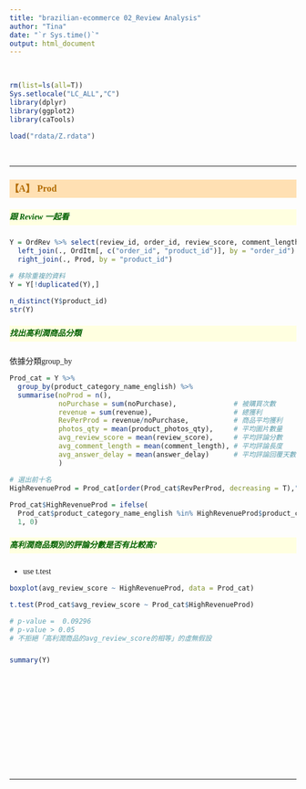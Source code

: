 ```yaml
---
title: "brazilian-ecommerce 02_Review Analysis"
author: "Tina"
date: "`r Sys.time()`"
output: html_document
---
```


<br>

```r
rm(list=ls(all=T))
Sys.setlocale("LC_ALL","C")
library(dplyr)
library(ggplot2)
library(caTools)

load("rdata/Z.rdata")
```
<br><hr>


### 【A】 Prod

##### 跟 Review 一起看
```r
Y = OrdRev %>% select(review_id, order_id, review_score, comment_length, answer_delay) %>% 
  left_join(., OrdItm[, c("order_id", "product_id")], by = "order_id") %>% 
  right_join(., Prod, by = "product_id")

# 移除重複的資料
Y = Y[!duplicated(Y),]

n_distinct(Y$product_id)
str(Y)
```


##### 找出高利潤商品分類

依據分類group_by
```r
Prod_cat = Y %>% 
  group_by(product_category_name_english) %>% 
  summarise(noProd = n(),
            noPurchase = sum(noPurchase),              # 被購買次數
            revenue = sum(revenue),                    # 總獲利
            RevPerProd = revenue/noPurchase,           # 商品平均獲利
            photos_qty = mean(product_photos_qty),     # 平均圖片數量
            avg_review_score = mean(review_score),     # 平均評論分數
            avg_comment_length = mean(comment_length), # 平均評論長度
            avg_answer_delay = mean(answer_delay)      # 平均評論回覆天數
            )  

# 選出前十名
HighRevenueProd = Prod_cat[order(Prod_cat$RevPerProd, decreasing = T),"product_category_name_english"] %>% head(10) 

Prod_cat$HighRevenueProd = ifelse(
  Prod_cat$product_category_name_english %in% HighRevenueProd$product_category_name_english,
  1, 0)

```


##### 高利潤商品類別的評論分數是否有比較高?

* use t.test 

```r
boxplot(avg_review_score ~ HighRevenueProd, data = Prod_cat)

t.test(Prod_cat$avg_review_score ~ Prod_cat$HighRevenueProd)

# p-value =  0.09296
# p-value > 0.05
# 不拒絕「高利潤商品的avg_review_score的相等」的虛無假設
```


##### 

```r
summary(Y)

```







<br><br><br>
---



<br><br><br><br><hr><br><br><br>

<style>
.caption {
  color: #777;
  margin-top: 10px;
}
p code {
  white-space: inherit;
}
pre {
  word-break: normal;
  word-wrap: normal;
  line-height: 1;
}
pre code {
  white-space: inherit;
}
p,li {
  font-family: "Trebuchet MS", "微軟正黑體", "Microsoft JhengHei";
}

.r{
  line-height: 1.2;
}

title{
  color: #cc0000;
  font-family: "Trebuchet MS", "微軟正黑體", "Microsoft JhengHei";
}

body{
  font-family: "Trebuchet MS", "微軟正黑體", "Microsoft JhengHei";
}

h1,h2,h3,h4,h5{
  color: #008800;
  font-family: "Trebuchet MS", "微軟正黑體", "Microsoft JhengHei";
}

h3{
  color: #b36b00;
  background: #ffe0b3;
  line-height: 2;
  font-weight: bold;
}

h5{
  color: #006000;
  background: #ffffe0;
  line-height: 2;
  font-weight: bold;
}

em{
  color: #0000c0;
  background: #f0f0f0;
  }
</style>

